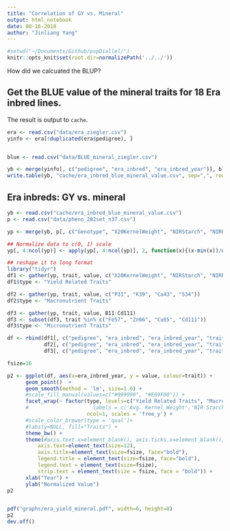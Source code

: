 ```yaml
---
title: "Correlation of GY vs. Mineral"
output: html_notebook
date: 08-16-2018
author: "Jinliang Yang"
---
```


```r
#setwd("~/Documents/Github/pvpDiallel/")
knitr::opts_knit$set(root.dir=normalizePath('../../'))
```


How did we calcuated the BLUP?

## Get the BLUE value of the mineral traits for 18 Era inbred lines.
The result is output to `cache`.

```r
era <- read.csv("data/era_ziegler.csv")
yinfo <- era[!duplicated(era$pedigree), ]


blue <- read.csv("data/BLUE_mineral_ziegler.csv")

yb <- merge(yinfo[, c("pedigree", "era_inbred", "era_inbred_year")], blue, by.x="pedigree", by.y="X")
write.table(yb, "cache/era_inbred_blue_mineral_value.csv", sep=",", row.names=FALSE, quote=FALSE)
```


## Era inbreds: GY vs. mineral

```r
yb <- read.csv("cache/era_inbred_blue_mineral_value.csv")
p <- read.csv("data/pheno_282set_n37.csv")

yp <- merge(yb, p[, c("Genotype", "X20KernelWeight", "NIRStarch", "NIRProtein")], by.x="pedigree", by.y="Genotype")

## Normalize data to c(0, 1) scale
yp[, 4:ncol(yp)] <- apply(yp[, 4:ncol(yp)], 2, function(x){(x-min(x))/diff(range(x))})

## reshape it to long format
library("tidyr")
df1 <- gather(yp, trait, value, c("X20KernelWeight", "NIRStarch", "NIRProtein"))
df1$type <- "Yield Related Traits"

df2 <- gather(yp, trait, value, c("P31", "K39", "Ca43", "S34"))
df2$type <- "Macronutrient Traits"

df3 <- gather(yp, trait, value, B11:Cd111)
df3 <- subset(df3, trait %in% c("Fe57", "Zn66", "Cu65", "Cd111"))
df3$type <- "Micronutrient Traits"

df <- rbind(df1[, c("pedigree", "era_inbred", "era_inbred_year", "trait", "value", "type")], 
            df2[, c("pedigree", "era_inbred", "era_inbred_year", "trait", "value", "type")], 
            df3[, c("pedigree", "era_inbred", "era_inbred_year", "trait", "value", "type")])

fsize=16

p2 <- ggplot(df, aes(x=era_inbred_year, y = value, colour=trait)) +
      geom_point()  + 
      geom_smooth(method = 'lm', size=1.6) +
      #scale_fill_manual(values=c("#999999", "#E69F00")) +
      facet_wrap(~ factor(type, levels=c("Yield Related Traits", "Macronutrient Traits", "Micronutrient Traits")),
      #                     labels = c('Avg. Kernel Weight','NIR Starch','NIR Protein')), 
                          ncol=1, scales = 'free_y') +
      #scale_color_brewer(type = 'qual')+
      #labs(y=NULL, fill="Traits") + 
      theme_bw() +
      theme(#axis.text.x=element_blank(), axis.ticks.x=element_blank(),
          axis.text=element_text(size=12),
          axis.title=element_text(size=fsize, face="bold"),
          legend.title = element_text(size=fsize, face="bold"),
          legend.text = element_text(size=fsize),
          strip.text = element_text(size = fsize, face = "bold")) +
      xlab("Year") +
      ylab("Normalized Value")
p2


pdf("graphs/era_yield_mineral.pdf", width=6, height=8)
p2
dev.off()

```





